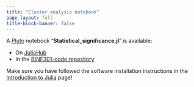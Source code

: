 ```yaml
---
title: "Cluster analysis notebook"
page-layout: full
title-block-banner: false
---
```

A [Pluto](https://plutojl.org/) notebook "**Statistical_significance.jl**" is available:


- On [JuliaHub](https://juliahub.com/ui/Notebooks/tmichoel-1/BINF301/Statistical_significance.jl)
- In the [BINF301-code repository](https://github.com/tmichoel/BINF301-ML-for-sysbio-code/blob/main/notebooks/Statistical_significance.jl)

Make sure you have followed the software installation instructions in the [Introduction to Julia](../julia-intro.qmd) page!